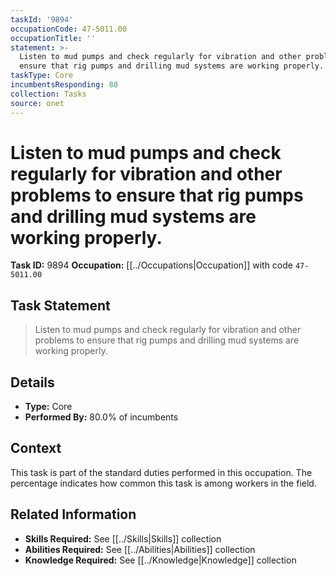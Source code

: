 ```yaml
---
taskId: '9894'
occupationCode: 47-5011.00
occupationTitle: ''
statement: >-
  Listen to mud pumps and check regularly for vibration and other problems to
  ensure that rig pumps and drilling mud systems are working properly.
taskType: Core
incumbentsResponding: 80
collection: Tasks
source: onet
---
```

# Listen to mud pumps and check regularly for vibration and other problems to ensure that rig pumps and drilling mud systems are working properly.

**Task ID:** 9894
**Occupation:** [[../Occupations|Occupation]] with code `47-5011.00`

## Task Statement

> Listen to mud pumps and check regularly for vibration and other problems to ensure that rig pumps and drilling mud systems are working properly.

## Details

- **Type:** Core
- **Performed By:** 80.0% of incumbents

## Context

This task is part of the standard duties performed in this occupation. The percentage indicates how common this task is among workers in the field.

## Related Information

- **Skills Required:** See [[../Skills|Skills]] collection
- **Abilities Required:** See [[../Abilities|Abilities]] collection
- **Knowledge Required:** See [[../Knowledge|Knowledge]] collection
